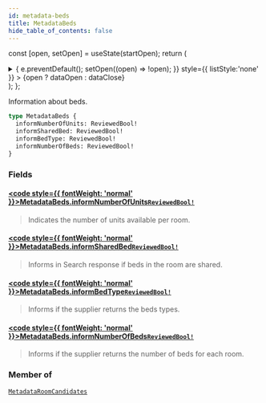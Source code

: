 ```yaml
---
id: metadata-beds
title: MetadataBeds
hide_table_of_contents: false
---
```






const [open, setOpen] = useState(startOpen);
return (
<details {...(open ? { open: true } : {})} className="details" style={{ border:'none', boxShadow:'none', background:'var(--ifm-background-color)' }}>
<summary
onClick={(e) => {
e.preventDefault();
setOpen((open) => !open);
}}
style={{ listStyle:'none' }} >
{open ? dataOpen : dataClose}
</summary>
{open && children}
</details>
);
};

Information about beds.

```graphql
type MetadataBeds {
  informNumberOfUnits: ReviewedBool!
  informSharedBed: ReviewedBool!
  informBedType: ReviewedBool!
  informNumberOfBeds: ReviewedBool!
}
```

### Fields

#### [<code style={{ fontWeight: 'normal' }}>MetadataBeds.<b>informNumberOfUnits</b></code>](#)<Bullet />[`ReviewedBool!`](/api/objects/reviewed-bool) <Badge class="badge badge--secondary" text="non-null"/> <Badge class="badge badge--secondary" text="object"/>

> Indicates the number of units available per room.

#### [<code style={{ fontWeight: 'normal' }}>MetadataBeds.<b>informSharedBed</b></code>](#)<Bullet />[`ReviewedBool!`](/api/objects/reviewed-bool) <Badge class="badge badge--secondary" text="non-null"/> <Badge class="badge badge--secondary" text="object"/>

> Informs in Search response if beds in the room are shared.

#### [<code style={{ fontWeight: 'normal' }}>MetadataBeds.<b>informBedType</b></code>](#)<Bullet />[`ReviewedBool!`](/api/objects/reviewed-bool) <Badge class="badge badge--secondary" text="non-null"/> <Badge class="badge badge--secondary" text="object"/>

> Informs if the supplier returns the beds types.

#### [<code style={{ fontWeight: 'normal' }}>MetadataBeds.<b>informNumberOfBeds</b></code>](#)<Bullet />[`ReviewedBool!`](/api/objects/reviewed-bool) <Badge class="badge badge--secondary" text="non-null"/> <Badge class="badge badge--secondary" text="object"/>

> Informs if the supplier returns the number of beds for each room.

### Member of

[`MetadataRoomCandidates`](/api/objects/metadata-room-candidates) <Badge class="badge badge--secondary" text="object"/>
